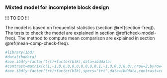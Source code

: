 ### Mixted model for incomplete block design {#ibd-model}

!!! TO DO !!!

The model is based on frequentist statistics (section \@ref(section-freq)).
The tests to check the model are explained in section \@ref(check-model-freq).
The method to compute mean comparison are explained in section \@ref(mean-comp-check-freq).

```r
#library(ibd)
#data(ibddata)
#aov.ibd(y~factor(trt)+factor(blk),data=ibddata)
#contrast=matrix(c(1,-1,0,0,0,0,0,0,0,0,0,1,-1,0,0,0,0,0),nrow=2,byrow=TRUE)
#aov.ibd(y~factor(trt)+factor(blk),specs="trt",data=ibddata,contrast=contrast)
```
